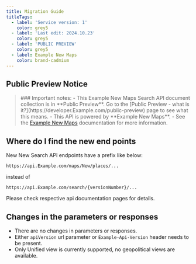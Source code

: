 ---
title: Migration Guide
titleTags:
  - label: 'Service version: 1'
    color: grey5
  - label: 'Last edit: 2024.10.23'
    color: grey5
  - label: 'PUBLIC PREVIEW'
    color: grey5
  - label: Example New Maps
    color: brand-cadmium
---

## Public Preview Notice  

<Blockquote type="announcement" hasIcon> 
### Important notes:
- This Example New Maps Search API document collection is in **Public Preview**. Go to the  [Public Preview - what is it?](https://developer.Example.com/public-preview)  page to see what this means.
- This API is powered by **Example New Maps**.
- See the <a href="https://developer.Example.com/Example-New-maps/documentation/introduction">Example New Maps</a> documentation for more information.
</Blockquote>  

## Where do I find the new end points  

New New Search API endpoints have a prefix like below:
```shell [type=get] [title=URL request example]
https://api.Example.com/maps/New/places/...
```
instead of  

```shell [type=get] [title=URL request example]
https://api.Example.com/search/{versionNumber}/...
```

Please check respective api documentation pages for details.  

## Changes in the parameters or responses  

- There are no changes in parameters or responses.
- Either `apiVersion` url parameter or `Example-Api-Version` header needs to be present.
- Only Unified view is currently supported, no geopolitical views are available.  
